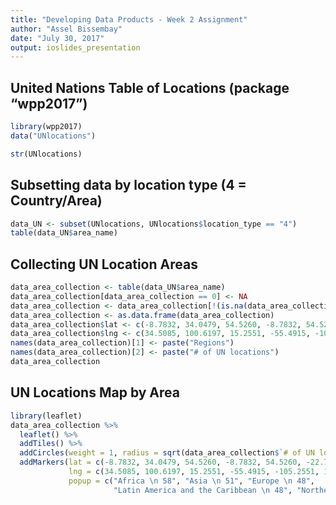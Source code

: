 ---
title: "Developing Data Products - Week 2 Assignment"
author: "Assel Bissembay"
date: "July 30, 2017"
output: ioslides_presentation
---

## United Nations Table of Locations (package "wpp2017")

```{r, comment=""}
library(wpp2017)
data("UNlocations")
```

```{r, eval=FALSE}
str(UNlocations)
```

## Subsetting data by location type (4 = Country/Area)

```{r, comment=""}
data_UN <- subset(UNlocations, UNlocations$location_type == "4")
table(data_UN$area_name)
```

## Collecting UN Location Areas

```{r, comment=""}
data_area_collection <- table(data_UN$area_name)
data_area_collection[data_area_collection == 0] <- NA
data_area_collection <- data_area_collection[!(is.na(data_area_collection))]
data_area_collection <- as.data.frame(data_area_collection)
data_area_collection$lat <- c(-8.7832, 34.0479, 54.5260, -8.7832, 54.5260, -22.7359)
data_area_collection$lng <- c(34.5085, 100.6197, 15.2551, -55.4915, -105.2551, 140.0188)
names(data_area_collection)[1] <- paste("Regions")
names(data_area_collection)[2] <- paste("# of UN locations")
data_area_collection
```

## UN Locations Map by Area

```{r, echo=FALSE, comment=""}
library(leaflet)
data_area_collection %>% 
  leaflet() %>% 
  addTiles() %>% 
  addCircles(weight = 1, radius = sqrt(data_area_collection$`# of UN locations`) * 3* 10^5) %>% 
  addMarkers(lat = c(-8.7832, 34.0479, 54.5260, -8.7832, 54.5260, -22.7359), 
             lng = c(34.5085, 100.6197, 15.2551, -55.4915, -105.2551, 140.0188), 
             popup = c("Africa \n 58", "Asia \n 51", "Europe \n 48", 
                       "Latin America and the Caribbean \n 48", "Northern America \n 5",                        "Oceania \n 23"))
```



